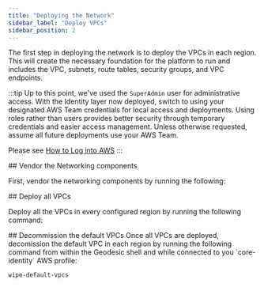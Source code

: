 ```yaml
---
title: "Deploying the Network"
sidebar_label: "Deploy VPCs"
sidebar_position: 2
---
```


<Intro>
The first step in deploying the network is to deploy the VPCs in each region. This will create the necessary foundation for the platform to run and includes the VPC, subnets, route tables, security groups, and VPC endpoints.
</Intro>

:::tip
Up to this point, we've used the `SuperAdmin` user for administrative access. With the Identity layer now deployed, switch to using your designated AWS Team credentials for local access and deployments. Using roles rather than users provides better security through temporary credentials and easier access management. Unless otherwise requested, assume all future deployments use your AWS Team.

Please see [How to Log into AWS](/layers/identity/how-to-log-into-aws/)
:::

<Steps>
  <Step>
  ## <StepNumber/> Vendor the Networking components

  First, vendor the networking components by running the following:

  <AtmosWorkflow workflow="vendor" fileName="quickstart/foundation/network" />

  </Step>

  <Step>
  ## <StepNumber/> Deploy all VPCs

  Deploy all the VPCs in every configured region by running the following command:

  <AtmosWorkflow workflow="deploy/vpc" fileName="quickstart/foundation/network" />

  </Step>

  <Step>
  ## <StepNumber/> Decommission the default VPCs
  Once all VPCs are deployed, decomission the default VPC in each region by running the following command from within the Geodesic shell and while connected to you `core-identity` AWS profile:

  ```bash
  wipe-default-vpcs
  ```
  </Step>
</Steps>
